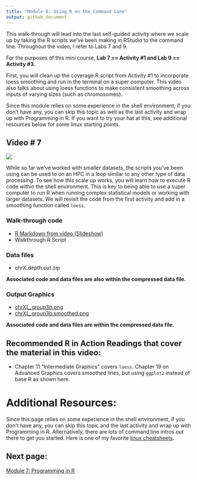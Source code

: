 ```yaml
---
title: "Module 6: Using R on the Command Line"
output: github_document
---
```


This walk-through will lead into the last self-guided activity where we scale up by taking the R scripts we've been making in RStudio to the command line. Throughout the video, I refer to Labs 7 and 9. 

For the purposes of this mini course, **Lab 7 == Activity #1 and Lab 9 == Activity #3.** 

First, you will clean up the coverage.R script from Activity #1 to incorporate loess smoothing and run in the terminal on a super computer. This video also talks about using loess functions to make consistent smoothing across inputs of varying sizes (such as chromosomes). 

Since this module relies on some experience in the shell environment, if you don't have any, you can skip this topic as well as the last activity and wrap up with Programming in R. If you want to try your hat at this, see additional resources below for some linux starting points.

## Video # 7

[![](images/video_7.jpg)](https://youtu.be/kXAStC4maNA)

While so far we've worked with smaller datasets, the scripts you've been using can be used to on an HPC in a loop similar to any other type of data processing. To see how this scale up works, you will learn how to  execute R code within the shell environment. This is key to being able to use a super computer to run R when running complex statistical models or working with larger datasets. We will revisit the code from the first activity and add in a smoothing function called `loess`. 

### Walk-through code

* [R Markdown from video (Slideshow)](4.05.R_on_CL.html) 
* Walkthrough R Script

### Data files

* chrX.depth.out.zip

**Associated code and data files are also within the compressed data file.**

### Output Graphics

* [chrXL_group3b.png](images/chrXL_group3b.png)
* [chrXL_group3b.smoothed.png](images/chrXL_group3b.smoothed.png)

**Associated code and data files are within the compressed data file.**

## Recommended R in Action Readings that cover the material in this video:
* Chapter 11 "Intermediate Graphics" covers `loess`. Chapter 19 on Advanced Graphics covers smoothed lines, but using `ggplot2` instead of base R as shown here. 

# Additional Resources:
Since this page relies on some experience in the shell environment, if you don't have any, you can skip this topic and the last activity and wrap up with Programming in R. Alternatively, there are lots of command line intros out there to get you started. Here is one of my favorite [linux cheatsheets](https://ubuntudanmark.dk/filer/fwunixref.pdf).

## Next page:

[Module 7: Programming in R](module7.html)
